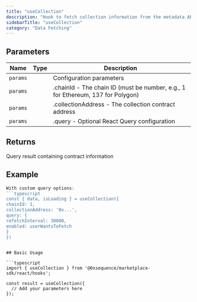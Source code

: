 ```yaml
---
title: "useCollection"
description: "Hook to fetch collection information from the metadata API Retrieves basic contract information including name, symbol, type, and extension data for a given collection contract."
sidebarTitle: "useCollection"
category: "Data Fetching"
---
```


## Parameters

| Name | Type | Description |
|------|------|-------------|
| `params` |  | Configuration parameters |
| `params` |  | .chainId - The chain ID (must be number, e.g., 1 for Ethereum, 137 for Polygon) |
| `params` |  | .collectionAddress - The collection contract address |
| `params` |  | .query - Optional React Query configuration |

## Returns

Query result containing contract information

## Example

```typescript
With custom query options:
```typescript
const { data, isLoading } = useCollection({
chainId: 1,
collectionAddress: '0x...',
query: {
refetchInterval: 30000,
enabled: userWantsToFetch
}
})
```
```

## Basic Usage

```typescript
import { useCollection } from '@0xsequence/marketplace-sdk/react/hooks';

const result = useCollection({
  // Add your parameters here
});
```

